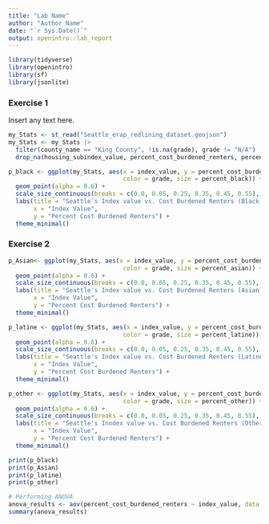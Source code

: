 ```yaml
---
title: "Lab Name"
author: "Author Name"
date: "`r Sys.Date()`"
output: openintro::lab_report
---
```


```r
library(tidyverse)
library(openintro)
library(sf)
library(jsonlite)
```

### Exercise 1

Insert any text here.

```r


my_Stats <- st_read("Seattle_erap_redlining_dataset.geojson")
my_Stats <- my_Stats |> 
  filter(county_name == "King County", !is.na(grade), grade != "N/A") |> 
  drop_na(housing_subindex_value, percent_cost_burdened_renters, percent_black, percent_latine, percent_asian, percent_other)

p_black <- ggplot(my_Stats, aes(x = index_value, y = percent_cost_burdened_renters, 
                                color = grade, size = percent_black)) +
  geom_point(alpha = 0.6) +
  scale_size_continuous(breaks = c(0.0, 0.05, 0.25, 0.35, 0.45, 0.55), limits = c(0, 1.5)) +
  labs(title = "Seattle's Index value vs. Cost Burdened Renters (Black)", 
       x = "Index Value", 
       y = "Percent Cost Burdened Renters") +
  theme_minimal()


```

### Exercise 2

```r
p_Asian<- ggplot(my_Stats, aes(x = index_value, y = percent_cost_burdened_renters, 
                                color = grade, size = percent_asian)) +
  geom_point(alpha = 0.6) +
  scale_size_continuous(breaks = c(0.0, 0.05, 0.25, 0.35, 0.45, 0.55), limits = c(0, 1.5)) +
  labs(title = "Seattle's Index value vs. Cost Burdened Renters (Asian)", 
       x = "Index Value", 
       y = "Percent Cost Burdened Renters") +
  theme_minimal()

```


```r



p_latine <- ggplot(my_Stats, aes(x = index_value, y = percent_cost_burdened_renters, 
                                color = grade, size = percent_latine)) +
  geom_point(alpha = 0.6) +
  scale_size_continuous(breaks = c(0.0, 0.05, 0.25, 0.35, 0.45, 0.55), limits = c(0, 1.5)) +
  labs(title = "Seattle's Index value vs. Cost Burdened Renters (Latine)", 
       x = "Index Value", 
       y = "Percent Cost Burdened Renters") +
  theme_minimal()

```


```r
p_other <- ggplot(my_Stats, aes(x = index_value, y = percent_cost_burdened_renters, 
                                color = grade, size = percent_other)) +
  geom_point(alpha = 0.6) +
  scale_size_continuous(breaks = c(0.0, 0.05, 0.25, 0.35, 0.45, 0.55), limits = c(0, 1.5)) +
  labs(title = "Seattle's Inndex value vs. Cost Burdened Renters (Other)", 
       x = "Index Value", 
       y = "Percent Cost Burdened Renters") +
  theme_minimal() 

```


```r
print(p_black)
print(p_Asian)
print(p_latine)
print(p_other)
```

```r

# Performing ANOVA
anova_results <- aov(percent_cost_burdened_renters ~ index_value, data = my_Stats)
summary(anova_results)
```





